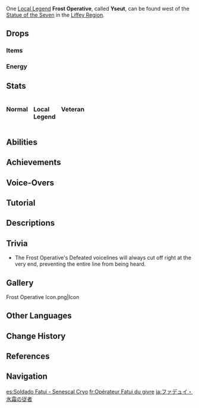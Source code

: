 {{Enemy Infobox
|title    = 
|image    = Enemy Frost Operative.png
|type     = Elite Enemies
|family   = Fatui
|group    = Fatui Operatives
|voiceEN  = [[imdb:nm6212511|Daisy Guevara]]<ref>Twitter: [https://twitter.com/daisyguevaravo/status/1707100664113791263 EN VA Self Announcement] ([https://web.archive.org/web/20230927183932/https://twitter.com/daisyguevaravo/status/1707100664113791263 Archived])</ref>
|dmgtype  = Cryo
|ability1 = Life Bond
|ability2 = Corrosion
|ability3 = Teleport
|weakpoint = yes
}}
{{Enemy Intro}}

One [[Local Legend]] '''Frost Operative''', called '''Yseut''', can be found west of the [[Statue of the Seven]] in the [[Liffey Region]].

==Drops==
===Items===
{{Drops Table|type=Fatui Operatives}}

===Energy===
{{Energy Drops
|type  = Cryo
|hp1   = 75
|p1    = 1
|hp2   = 50
|p2    = 1
|hp3   = 25
|p3    = 1
|hp4   = 0
|p4    = 2
}}

==Stats==
<div style="display:flex; column-gap: 15px; flex-direction: row; flex-wrap: wrap;"><div style="width:min-content;">
===Normal===
{{Enemy Stats
|phys_res     = -20%
|cryo_res     = 50%

|hp_ratio     = 8
|hp_type      = 2
|atk_ratio    = 4.8
|atk_type     = 2
}}
</div><!--
--><div style="width:min-content;">
===Local Legend===
{{Enemy Stats
|phys_res     = -20%
|cryo_res     = 50%

|hp_ratio     = 66
|hp_type      = 2
|atk_ratio    = 9
|atk_type     = 2
}}
</div><!--
--><div style="width:min-content;">
===Veteran===
{{Enemy Stats
|phys_res     = -20%
|cryo_res    = 50%

|hp_ratio     = 13.2
|hp_type      = 2
|atk_ratio    = 2.7
|atk_type     = 2
}}
</div></div>

==Abilities==
{{Enemy Attacks
|name_1      = Swift Point
|desc_1      = Teleports near the player and thrusts forward, dealing '''70% ATK''' as {{Color|Cryo DMG}}.
* '''Veteran/Local Legend''': This attack is either used 3 times in quick succession, or followed immediately by a '''Spinslash''' and the backflip slash of '''Frosty Interjection'''.
|file_1      = Frost Operative Blinkchase

|name_2      = Spinslash
|desc_2      = Dashes backwards, then performs a spinning slash while moving forward, dealing '''80% ATK × 3''' as {{Color|Cryo DMG}}. Repeated hits have their DMG reduced according to the [[Damage Sequence]].
* This attack may be used to retaliate against continuous attacks.
* '''Veteran/Local Legend''': This attack is followed immediately by a '''Swift Point'''.

|name_3      = Frosty Interjection
|desc_3      = Performs a cross slash, fires an ice blast, and performs a blackflip slash, dealing '''50% ATK''', '''50% ATK''', '''50% ATK''', '''70% ATK''' as {{Color|Cryo DMG}}.
* '''Veteran/Local Legend''': This attack can be followed immediately by '''Spinslash''' and/or up to 2 instances of '''Swift Point'''.
|file_3      = Frost Operative Swiftblade

|name_4      = Hunt Down
|desc_4      = Sacrifices 5% of her Max [[HP]] (or 25% of current HP if HP percentage is under 20%) to initiate Hunt Down: Locks onto the player, teleports next to the player, and performs a swift retreating slash, dealing '''40% ATK''' as {{Color|Cryo DMG}}. If the first hit connects, then subsequently fires an ice beam and dashes at the player, dealing '''50% ATK''', '''100% ATK''' as {{Color|Cryo DMG}}.
* If the player is hit by this attack, they will receive a [[Life Bond]] equal to '''16%''' of the Operative's ATK.
** As long as this Life Bond is active, they will also be affected by a [[Corrosion]] status which drains '''0.4% Max HP + 72''' every second.
*** If the affected character is off-field, they cannot be brought below '''5% Max HP''' by this Corrosion. However, on-field characters can die to it.
** If the Hunt Down attack hits a character affected by this Life Bond, it will deal '''250%''' of its original DMG.
** This Life Bond is stackable.
** This Life Bond lasts for 10 minutes if not cleared.
* '''Veteran/Local Legend''': The full combo will always be completed regardless of whether the first hit lands.
}}

==Achievements==
{{Achievement Topic Table|topic=Frost Operative}}

==Voice-Overs==
{{VO/Enemy
|enemy                   = Frost Operative
|vo_01_00_title          = Entering Battle
|vo_01_01_file           = VO {lang}{name} - Please Appreciate My Sincerity.ogg
|vo_01_01_tx_en          = Please appreciate my sincerity!
|vo_01_01_tx_zh          = 希望你能感到我的诚意！
|vo_01_01_rm_zh          = Xīwàng nǐ néng gǎndào wǒ de chéngyì!
|vo_01_01_tx_ja          = どうか私の誠意を感じてくれ。
|vo_01_01_rm_ja          = Dou ka watashi no seii wo kanjite kure.
|vo_01_01_tx_ko          = 제 정성을 느끼시면 좋겠군요
|vo_01_01_rm_ko          = Je jeongseong'eul neukkisimyeon joketgun'yo
|vo_01_02_file           = VO {lang}{name} - I've Been Waiting.ogg
|vo_01_02_tx_en          = I've been waiting.
|vo_01_02_tx_zh          = 恭候多时了。
|vo_01_02_rm_zh          = Gōnghòu duōshí le.
|vo_01_02_tx_ja          = 待っていた。
|vo_01_02_rm_ja          = Matte ita.
|vo_01_02_tx_ko          = 기다리고 있었습니다
|vo_01_02_rm_ko          = Gidarago isseotseumnida

|vo_02_00_title          = Swift Point
|vo_02_01_file           = VO {lang}{name} - The Banquet Must Go On.ogg
|vo_02_01_tx_en          = The banquet must go on!
|vo_02_01_tx_zh          = 宴会还没结束！
|vo_02_01_rm_zh          = Yànhuì háiméi jiéshù!
|vo_02_01_tx_ja          = 宴はまだ終わっていない！
|vo_02_01_rm_ja          = Utage wa mada owatte inai!
|vo_02_01_tx_ko          = 연회는 끝나지 않았습니다
|vo_02_01_rm_ko          = Yeonhoe-neun kkeunnaji anatseumnida
|vo_02_02_file           = VO {lang}{name} - Please Remain Seated.ogg
|vo_02_02_tx_en          = Please remain seated!
|vo_02_02_tx_zh          = 请勿提前离席！
|vo_02_02_rm_zh          = Qǐng wù tíqián líxí!
|vo_02_02_tx_ja          = 事前の退席はやめていただこう。
|vo_02_02_rm_ja          = Jizen no taiseki wa yamete itadakou.
|vo_02_02_tx_ko          = 자리를 지켜주시죠
|vo_02_02_rm_ko          = Jarireul jikyeojusijyo

|vo_03_00_title          = Spinslash
|vo_03_01_file           = VO {lang}{name} - Apologies.ogg
|vo_03_01_tx_en          = Apologies!
|vo_03_01_tx_zh          = 抱歉。
|vo_03_01_rm_zh          = Bàoqiàn.
|vo_03_01_tx_ja          = すまない。
|vo_03_01_rm_ja          = Sumanai.
|vo_03_01_tx_ko          = 죄송합니다
|vo_03_01_rm_ko          = Joesonghamnida
|vo_03_02_file           = VO {lang}{name} - Look Out.ogg
|vo_03_02_tx_en          = Look out!
|vo_03_02_tx_zh          = 留意身前。
|vo_03_02_rm_zh          = Liúyì shēn-qián.
|vo_03_02_tx_ja          = 前方に注意しろ。
|vo_03_02_rm_ja          = Zenpou ni chuui shiro.
|vo_03_02_tx_ko          = 앞을 조심하시죠
|vo_03_02_rm_ko          = Ap-eul josimhasijyo

|vo_04_00_title          = Frosty Interjection 1st Hit
|vo_04_01_file           = VO {lang}{name} - Pardon Me.ogg
|vo_04_01_tx_en          = Pardon me!
|vo_04_01_tx_zh          = 打搅了！
|vo_04_01_rm_zh          = Dǎjiǎole!
|vo_04_01_tx_ja          = 邪魔するぞ。
|vo_04_01_rm_ja          = Jama suru zo.
|vo_04_01_tx_ko          = 실례합니다
|vo_04_01_rm_ko          = Sillyehamnida
|vo_04_02_file           = VO {lang}{name} - Swiftblade 01.ogg
|vo_04_02_tx_en          = ''(Grunt)''
|vo_04_02_tx_zh          = ''(Grunt)''
|vo_04_02_tx_ja          = ''(Grunt)''
|vo_04_02_tx_ko          = ''(Grunt)''

|vo_05_00_title          = Frosty Interjection 2nd Hit
|vo_05_01_file           = VO {lang}{name} - Forgive My Discourtesy.ogg
|vo_05_01_tx_en          = Forgive my discourtesy!
|vo_05_01_tx_zh          = 失礼。
|vo_05_01_rm_zh          = Shīlǐ.
|vo_05_01_tx_ja          = 失礼。
|vo_05_01_rm_ja          = Shitsurei.
|vo_05_01_tx_ko          = 실례
|vo_05_01_rm_ko          = Sillye
|vo_05_02_file           = VO {lang}{name} - Swiftblade 02.ogg
|vo_05_02_tx_en          = ''(Grunt)''
|vo_05_02_tx_zh          = ''(Grunt)''
|vo_05_02_tx_ja          = ''(Grunt)''
|vo_05_02_tx_ko          = ''(Grunt)''

|vo_06_00_title          = Hunt Down Initiation (Version 1)
|vo_06_01_file           = VO {lang}{name} - The Banquet Is Nearing Its End.ogg
|vo_06_01_tx_en          = The banquet is nearing its end!
|vo_06_01_tx_zh          = 宴会到尾声了！
|vo_06_01_rm_zh          = Yànhuì dào wěishēng le!
|vo_06_01_tx_ja          = 宴もいよいよ幕引きだ。
|vo_06_01_rm_ja          = Utage mo iyoiyo makuhiki da.
|vo_06_01_tx_ko          = 연회가 곧 끝납니다
|vo_06_01_rm_ko          = Yeonhoe-ga got kkeunnamnida

|vo_07_00_title          = Hunt Down Follow-Up (Version 1)
|vo_07_01_file           = VO {lang}{name} - Joyous Times Are Fleeting.ogg
|vo_07_01_tx_en          = Joyous times are fleeting!
|vo_07_01_tx_zh          = 愉快的时光总是短暂的！
|vo_07_01_rm_zh          = Yúkuài de shíguāng zǒngshì duǎnzàn de!
|vo_07_01_tx_ja          = 楽しい時間はいつも短い！
|vo_07_01_rm_ja          = Tanoshii jikan wa itsumo mijikai!
|vo_07_01_tx_ko          = 즐거운 시간은 늘 짧은 법이죠
|vo_07_01_rm_ko          = Jeulgeoun siganeun neul jjalbeun beobijyo

|vo_08_00_title          = Hunt Down Initiation (Version 2)
|vo_08_01_file           = VO {lang}{name} - Please Hold For Just A Moment.ogg
|vo_08_01_tx_en          = Please hold for just a moment!
|vo_08_01_tx_zh          = 请静候一会儿。
|vo_08_01_rm_zh          = Qǐng jìnghòu yīhuǐr.
|vo_08_01_tx_ja          = しばし待て。
|vo_08_01_rm_ja          = Shibashi mate.
|vo_08_01_tx_ko          = 잠시 조용히 계시길
|vo_08_01_rm_ko          = Jamsi joyonghi gyesigil

|vo_09_00_title          = Hunt Down Follow-Up (Version 2)
|vo_09_01_file           = VO {lang}{name} - Forgive My Prior Inconsideration.ogg
|vo_09_01_tx_en          = Forgive my prior inconsideration!
|vo_09_01_tx_zh          = 恕我之前招待不周！
|vo_09_01_rm_zh          = Shù wǒ zhīqián zhāodài bùzhōu!
|vo_09_01_tx_ja          = もてなしが足りず申し訳ない！
|vo_09_01_rm_ja          = Motenashi ga tarizu moushiwake nai!
|vo_09_01_tx_ko          = 대접이 소홀했군요
|vo_09_01_rm_ko          = Daejeobi soholhaetgun'yo

|vo_10_00_title          = Defeated
|vo_10_01_file           = VO {lang}{name} - In The End I Still.ogg
|vo_10_01_tx_en          = In the end... I still...
|vo_10_01_tx_zh          = 最后…还是…
|vo_10_01_rm_zh          = Zuìhòu... háishì...
|vo_10_01_tx_ja          = 最後は…やはり…
|vo_10_01_rm_ja          = Saigo wa... yahari...
|vo_10_01_tx_ko          = 결국은… 역시…
|vo_10_01_rm_ko          = Gyeolgugeun... Yeoksi...
|vo_10_02_file           = VO {lang}{name} - I Have Brought Disgrace.ogg
|vo_10_02_tx_en          = I have... brought... disgrace...
|vo_10_02_tx_zh          = 我…辱没了…
|vo_10_02_rm_zh          = Wǒ... rǔmòle...
|vo_10_02_tx_ja          = 怪我して…しまった…
|vo_10_02_rm_ja          = Kega shite... shimatta...
|vo_10_02_tx_ko          = 치욕… 스럽군요…
|vo_10_02_rm_ko          = Chiyok... seureopgun'yo...
}}

==Tutorial==
{{Tutorial|Frost Operative}}

==Descriptions==
{{Description|An elite agent among the Fatui.<br>Selected while still children, they can only become an "Operative" after many long years of training and teaching, after countless rounds have winnowed the field. They are the most outstanding soldiers among the Fatui, with extraordinary skill and unswerving loyalty.|[[Archive]]}}

==Trivia==
*The Frost Operative's Defeated voicelines will always cut off right at the very end, preventing the entire line from being heard.

==Gallery==
<gallery>
Frost Operative Icon.png|Icon
</gallery>

==Other Languages==
{{Other Languages
|en      = Frost Operative
|zhs     = 愚人众・霜役人
|zhs_rm  = Yúrén-zhòng &ndash; Shuāng Yìrén
|zht     = 愚人眾・霜役人
|zht_rm  = Yúrén-zhòng &ndash; Shuāng Yìrén
|zh_tl   = {{Lex|Fatui|zh}} &ndash; Frost Servant
|ja      = ファデュイ・氷霜の従者
|ja_rm   = Fadyui &ndash; Hyousou no Juusha
|ja_tl   = Fatui &ndash; Servant of Frost
|ko      = 우인단・서리 심부름꾼
|ko_tl   = Fatui - Frost Messenger
|es      = Soldado Fatui: Senescal Cryo
|es_tl   = Fatui Soldier: Cryo {{wt|seneschal|Seneschal}}
|fr      = Opérateur Fatui du givre
|fr_tl   = Frost Fatui Operator
|ru      = Оперативник мороза
|ru_tl   = Frost Operative
|th      = Fatui &ndash; Frost Operative
|vi      = Fatui &ndash; Đặc Vụ Băng
|vi_tl   = 
|de      = Fatui &ndash; Frostdienerin
|de_tl   = Fatui  &ndash; Frost Servant
|de_note = Notable the female form of Servant is used.
|id      = Frost Operative
|pt      = Fatui Oficial do Gelo
|pt_tl   = 
|tr      = Buz Ajanı
|tr_tl   = Frost Agent
|it      = Operativo del Gelo
|it_tl   = Frost Operative
}}

==Change History==
{{Change History|4.1}}

==References==
{{Reflist}}

==Navigation==
{{Enemy Navbox|Elite}}
{{Enemy Navbox|Special}}

[[es:Soldado Fatui - Senescal Cryo]]
[[fr:Opérateur Fatui du givre]]
[[ja:ファデュイ・氷霜の従者]]